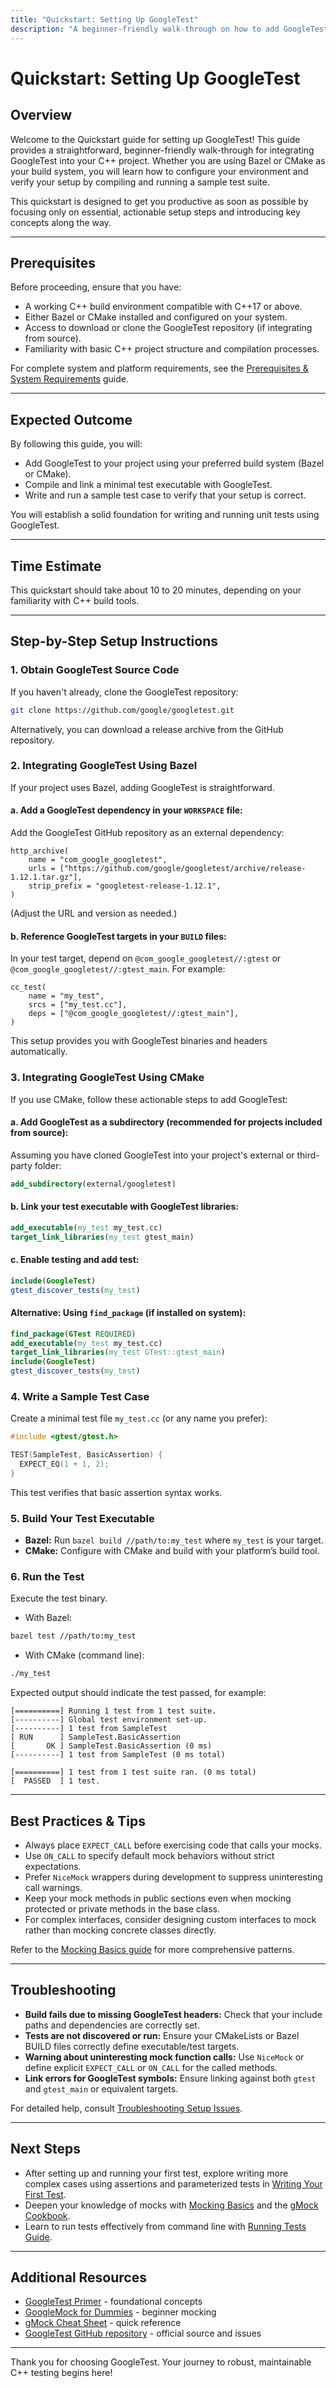 ```yaml
---
title: "Quickstart: Setting Up GoogleTest"
description: "A beginner-friendly walk-through on how to add GoogleTest to your C++ project, using both Bazel and CMake. Learn how to configure your environment and verify your setup by running a sample test suite."
---
```


# Quickstart: Setting Up GoogleTest

## Overview

Welcome to the Quickstart guide for setting up GoogleTest! This guide provides a straightforward, beginner-friendly walk-through for integrating GoogleTest into your C++ project. Whether you are using Bazel or CMake as your build system, you will learn how to configure your environment and verify your setup by compiling and running a sample test suite.

This quickstart is designed to get you productive as soon as possible by focusing only on essential, actionable setup steps and introducing key concepts along the way.

---

## Prerequisites

Before proceeding, ensure that you have:

- A working C++ build environment compatible with C++17 or above.
- Either Bazel or CMake installed and configured on your system.
- Access to download or clone the GoogleTest repository (if integrating from source).
- Familiarity with basic C++ project structure and compilation processes.

For complete system and platform requirements, see the [Prerequisites & System Requirements](/getting-started/preparation-installation/prerequisites-system-requirements) guide.

---

## Expected Outcome

By following this guide, you will:

- Add GoogleTest to your project using your preferred build system (Bazel or CMake).
- Compile and link a minimal test executable with GoogleTest.
- Write and run a sample test case to verify that your setup is correct.

You will establish a solid foundation for writing and running unit tests using GoogleTest.

---

## Time Estimate

This quickstart should take about 10 to 20 minutes, depending on your familiarity with C++ build tools.

---

## Step-by-Step Setup Instructions

### 1. Obtain GoogleTest Source Code

If you haven't already, clone the GoogleTest repository:

```bash
git clone https://github.com/google/googletest.git
```

Alternatively, you can download a release archive from the GitHub repository.

### 2. Integrating GoogleTest Using Bazel

If your project uses Bazel, adding GoogleTest is straightforward.

#### a. Add a GoogleTest dependency in your `WORKSPACE` file:

Add the GoogleTest GitHub repository as an external dependency:

```bazel
http_archive(
    name = "com_google_googletest",
    urls = ["https://github.com/google/googletest/archive/release-1.12.1.tar.gz"],
    strip_prefix = "googletest-release-1.12.1",
)
```

(Adjust the URL and version as needed.)

#### b. Reference GoogleTest targets in your `BUILD` files:

In your test target, depend on `@com_google_googletest//:gtest` or `@com_google_googletest//:gtest_main`. For example:

```bazel
cc_test(
    name = "my_test",
    srcs = ["my_test.cc"],
    deps = ["@com_google_googletest//:gtest_main"],
)
```

This setup provides you with GoogleTest binaries and headers automatically.

### 3. Integrating GoogleTest Using CMake

If you use CMake, follow these actionable steps to add GoogleTest:

#### a. Add GoogleTest as a subdirectory (recommended for projects included from source):

Assuming you have cloned GoogleTest into your project's external or third-party folder:

```cmake
add_subdirectory(external/googletest)
```

#### b. Link your test executable with GoogleTest libraries:

```cmake
add_executable(my_test my_test.cc)
target_link_libraries(my_test gtest_main)
```

#### c. Enable testing and add test:

```cmake
include(GoogleTest)
gtest_discover_tests(my_test)
```

#### Alternative: Using `find_package` (if installed on system):

```cmake
find_package(GTest REQUIRED)
add_executable(my_test my_test.cc)
target_link_libraries(my_test GTest::gtest_main)
include(GoogleTest)
gtest_discover_tests(my_test)
```

### 4. Write a Sample Test Case

Create a minimal test file `my_test.cc` (or any name you prefer):

```cpp
#include <gtest/gtest.h>

TEST(SampleTest, BasicAssertion) {
  EXPECT_EQ(1 + 1, 2);
}
```

This test verifies that basic assertion syntax works.

### 5. Build Your Test Executable

- **Bazel:** Run `bazel build //path/to:my_test` where `my_test` is your target.
- **CMake:** Configure with CMake and build with your platform’s build tool.

### 6. Run the Test

Execute the test binary.

- With Bazel:

```bash
bazel test //path/to:my_test
```

- With CMake (command line):

```bash
./my_test
```

Expected output should indicate the test passed, for example:

```text
[==========] Running 1 test from 1 test suite.
[----------] Global test environment set-up.
[----------] 1 test from SampleTest
[ RUN      ] SampleTest.BasicAssertion
[       OK ] SampleTest.BasicAssertion (0 ms)
[----------] 1 test from SampleTest (0 ms total)

[==========] 1 test from 1 test suite ran. (0 ms total)
[  PASSED  ] 1 test.
```

---

## Best Practices & Tips

- Always place `EXPECT_CALL` before exercising code that calls your mocks.
- Use `ON_CALL` to specify default mock behaviors without strict expectations.
- Prefer `NiceMock` wrappers during development to suppress uninteresting call warnings.
- Keep your mock methods in public sections even when mocking protected or private methods in the base class.
- For complex interfaces, consider designing custom interfaces to mock rather than mocking concrete classes directly.

Refer to the [Mocking Basics guide](/guides/mocking-and-advanced-techniques/mocking-basics) for more comprehensive patterns.

---

## Troubleshooting

- **Build fails due to missing GoogleTest headers:** Check that your include paths and dependencies are correctly set.
- **Tests are not discovered or run:** Ensure your CMakeLists or Bazel BUILD files correctly define executable/test targets.
- **Warning about uninteresting mock function calls:** Use `NiceMock` or define explicit `EXPECT_CALL` or `ON_CALL` for the called methods.
- **Link errors for GoogleTest symbols:** Ensure linking against both `gtest` and `gtest_main` or equivalent targets.

For detailed help, consult [Troubleshooting Setup Issues](/getting-started/first-steps-usage/troubleshooting-setup).

---

## Next Steps

- After setting up and running your first test, explore writing more complex cases using assertions and parameterized tests in [Writing Your First Test](/getting-started/first-steps-usage/writing-your-first-test).
- Deepen your knowledge of mocks with [Mocking Basics](/guides/mocking-and-advanced-techniques/mocking-basics) and the [gMock Cookbook](https://google.github.io/googletest/gmock_cook_book.html).
- Learn to run tests effectively from command line with [Running Tests Guide](/getting-started/first-steps-usage/running-tests).

---

## Additional Resources

- [GoogleTest Primer](/overview/introduction-getting-started/product-overview) - foundational concepts
- [GoogleMock for Dummies](https://google.github.io/googletest/gmock_for_dummies.html) - beginner mocking
- [gMock Cheat Sheet](https://google.github.io/googletest/gmock_cheat_sheet.html) - quick reference
- [GoogleTest GitHub repository](https://github.com/google/googletest) - official source and issues

---

Thank you for choosing GoogleTest. Your journey to robust, maintainable C++ testing begins here!
